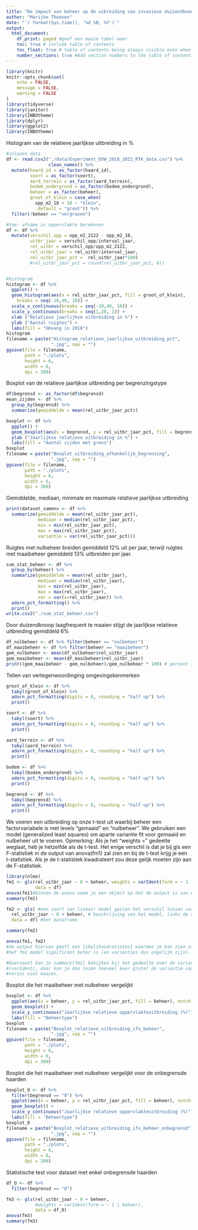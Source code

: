 ```yaml
---
title: "De impact van beheer op de uibreiding van invasieve duizendknoop"
author: "Marijke Thoonen"
date: "`r format(Sys.time(), '%d %B, %Y')`"
output: 
  html_document:
    df_print: paged #geef een mooie tabel weer
    toc: true # include table of contents
    toc_float: true # table of contents being always visible even when the document is scrolled
    number_sections: true #Add section numbers to the table of content.
---
```


```r
library(knitr)
knitr::opts_chunk$set(
	echo = FALSE,
	message = FALSE,
	warning = FALSE
)
library(tidyverse)
library(janitor)
library(INBOtheme)
library(dplyr)
library(ggplot2)
library(INBOtheme)
```

Histogram van de relatieve jaarlijkse uitbreiding in %
```r
#inlezen data
df <- read.csv2("./data/Experiment_DVW_2018_2022_RTK_data.csv") %>%
                clean_names() %>%
  mutate(haard_id = as_factor(haard_id),
         soort = as_factor(soort),
         aard_terrein = as_factor(aard_terrein),
         bodem_ondergrond = as_factor(bodem_ondergrond),
         beheer = as_factor(beheer),
         groot_of_klein = case_when(
           opp_m2_18 < 10 ~ "klein",
           .default = "groot")) %>%
  filter(!beheer == "vergraven")

#toe- afname in oppervlakte berekenen
df <- df %>%
  mutate(verschil_opp = opp_m2_2122 - opp_m2_18,
         uitbr_jaar = verschil_opp/interval_jaar,
         rel_uitbr = verschil_opp/opp_m2_2122,
         rel_uitbr_jaar = rel_uitbr/interval_jaar,
         rel_uitbr_jaar_pct =  rel_uitbr_jaar*100)
         #rel_uitbr_jaar_pct = round(rel_uitbr_jaar_pct, 0))


#histogram
histogram <- df %>%
  ggplot() +
  geom_histogram(aes(x = rel_uitbr_jaar_pct, fill = groot_of_klein),
    breaks = seq(-10,40, 10)) +
  scale_x_continuous(breaks = seq(-10,40, 10)) +
  scale_y_continuous(breaks = seq(1,20, 1)) +
  xlab ("Relatieve jaarlijkse uitbreiding in %") +
  ylab ("Aantal ruigtes") +
  labs(fill = "Omvang in 2018")
histogram
filename = paste("Histogram_relatieve_jaarlijkse_uitbreiding_pct",
                 ".jpg", sep = "")
ggsave(file = filename,
       path = "./plots",
       height = 6,
       width = 6,
       dpi = 300)


```

Boxplot van de relatieve jaarlijkse uitbreiding per begrenzingstype
```r
df$begrensd <- as_factor(df$begrensd)
mean_zijden <- df %>%
  group_by(begrensd) %>% 
  summarise(gemiddelde = mean(rel_uitbr_jaar_pct))

boxplot <- df %>%
  ggplot() +
  geom_boxplot(aes(x = begrensd, y = rel_uitbr_jaar_pct, fill = begrensd)) +
  ylab ("Jaarlijkse relatieve uitbreiding in %") +
  labs(fill = "Aantal zijden met grens")
boxplot
filename = paste("Boxplot_uitbreiding_afhankelijk_begrenzing",
                 ".jpg", sep = "")
ggsave(file = filename,
       path = "./plots",
       height = 6,
       width = 6,
       dpi = 300)
```

Gemiddelde, mediaan, minimale en maximale relatieve jaarlijkse uitbreiding
```r
print(dataset_samenv <- df %>%
  summarize(gemiddelde = mean(rel_uitbr_jaar_pct),
            mediaan = median(rel_uitbr_jaar_pct),
            min = min(rel_uitbr_jaar_pct),
            max = max(rel_uitbr_jaar_pct),
            variantie = var(rel_uitbr_jaar_pct)))
```

Ruigtes met nulbeheer breiden gemiddeld 12% uit per jaar, terwijl ruigtes met maaibeheer 
gemiddeld 13% uitbreiden per jaar.
```r
sum_stat_beheer <- df %>%
  group_by(beheer) %>%
  summarize(gemiddelde = mean(rel_uitbr_jaar),
            mediaan = median(rel_uitbr_jaar),
            min = min(rel_uitbr_jaar),
            max = max(rel_uitbr_jaar),
            var = var(x=rel_uitbr_jaar)) %>%
  adorn_pct_formatting() %>%   
  print()
write.csv2("./sum_stat_beheer.csv")
```

Door duizendknoop laagfrequent te maaien stijgt de jaarlijkse relatieve uitbreiding gemiddeld 6%  
```r
df_nulbeheer <- df %>% filter(beheer == "nulbeheer")
df_maaibeheer <- df %>% filter(beheer == "maaibeheer")
gem_nulbeheer <- mean(df_nulbeheer$rel_uitbr_jaar)
gem_maaibeheer <- mean(df_maaibeheer$rel_uitbr_jaar)
print((gem_maaibeheer - gem_nulbeheer)/gem_nulbeheer * 100) # percent increase
```

Tellen van vertegenwoordinging omgevingskenmerken
```r
groot_of_klein <- df %>% 
  tabyl(groot_of_klein) %>% 
  adorn_pct_formatting(digits = 0, rounding = "half up") %>%
  print()

soort <- df %>% 
  tabyl(soort) %>% 
  adorn_pct_formatting(digits = 0, rounding = "half up") %>%
  print()

aard_terrein <- df %>% 
  tabyl(aard_terrein) %>% 
  adorn_pct_formatting(digits = 0, rounding = "half up") %>%
  print()

bodem <- df %>% 
  tabyl(bodem_ondergrond) %>% 
  adorn_pct_formatting(digits = 0, rounding = "half up") %>%
  print()

begrensd <- df %>% 
  tabyl(begrensd) %>% 
  adorn_pct_formatting(digits = 0, rounding = "half up") %>%
  print()

```

We voeren een uitbreiding op onze t-test uit waarbij beheer een factorvariabele is met levels "gemaaid" en "nulbeheer". We gebruiken een model (generalized least squares) om aparte variantie fit voor gemaaid en nulbeheer uit te voeren. Opmerking: Als je het "weights = " gedeelte weglaat, heb je hetzelfde als de t-test.
Het enige verschil is dat je bij gls een F-statistiek in de output van anova(fm1) zal zien en bij de t-test krijg je een t-statistiek.
Als je de t-statistiek kwadrateert zou deze gelijk moeten zijn aan de F-statistiek.

```r
library(nlme)
fm1 <- gls(rel_uitbr_jaar ~ 0 + beheer, weights = varIdent(form = ~ 1 | beheer),
           data = df)
anova(fm1)#binnen de anova neem je een object op dat de output is van een model fitting functie lm(), glm() of gls()
summary(fm1)

fm2 <- gls( #een soort van lineair model gezien het verschil tussen varianties
  rel_uitbr_jaar ~ 0 + beheer, # beschrijving van het model, links de responsvariabele  ~ rechts de factorvariabele (+0 omdat er maar 1 factorvariabele is)
  data = df) #het dataframe

summary(fm2)

anova(fm1, fm2)
#de output hiervan geeft een likelihoodratiotest waarmee je kan zien of
#het fm1 model significant beter is (en varianties dus ongelijk zijn).

#Daarnaast kan je summary(fm1) bekijken bij het gedeelte over de variance function
#(varIdent), daar kan je dan lezen hoeveel keer groter de variantie van maaien is
#versus niet maaien.
```

Boxplot die het maaibeheer met nulbeheer vergelijkt
```r

boxplot <- df %>%
  ggplot(aes(x = beheer, y = rel_uitbr_jaar_pct, fill = beheer), notch = TRUE) +
  geom_boxplot() +
  scale_y_continuous("Jaarlijkse relatieve oppervlakteuitbreiding (%)") +
  labs(fill = "Beheertype")
boxplot
filename = paste("Boxplot_relatieve_uitbreiding_ifv_beheer",
                 ".jpg", sep = "")
ggsave(file = filename,
       path = "./plots",
       height = 6,
       width = 6,
       dpi = 300)

```
Boxplot die het maaibeheer met nulbeheer vergelijkt voor de onbegrensde haarden

```r

boxplot_O <- df %>%
  filter(begrensd == "0") %>% 
  ggplot(aes(x = beheer, y = rel_uitbr_jaar_pct, fill = beheer), notch = TRUE) +
  geom_boxplot() +
  scale_y_continuous("Jaarlijkse relatieve oppervlakteuitbreiding (%)") +
  labs(fill = "Beheertype")
boxplot_O
filename = paste("Boxplot_relatieve_uitbreiding_ifv_beheer_onbegrensd",
                 ".jpg", sep = "")
ggsave(file = filename,
       path = "./plots",
       height = 6,
       width = 6,
       dpi = 300)
```

Statistische test voor dataset met enkel onbegrensde haarden
```r

df_O <- df %>%
  filter(begrensd == "0")

fm3 <- gls(rel_uitbr_jaar ~ 0 + beheer, 
           #weights = varIdent(form = ~ 1 | beheer),
           data = df_O)
anova(fm3)
summary(fm3)
```
